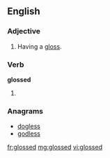 ==English==

===Adjective===
{{en-adj|-}}

# Having a [[gloss]].

===Verb===
'''glossed'''

# {{past of|[[gloss]]}}

===Anagrams===
* [[dogless#English|dogless]]
* [[godless#English|godless]]

[[fr:glossed]]
[[mg:glossed]]
[[vi:glossed]]